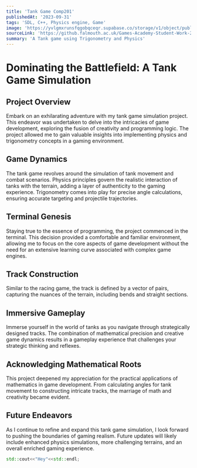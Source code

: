 ```yaml
---
title: 'Tank Game Comp201'
publishedAt: '2023-09-31'
tags: 'SDL, C++, Physics engine, Game'
image: 'https://yvlgmxrunsfqgobqceqr.supabase.co/storage/v1/object/public/images/tankgame.png?t=2023-11-14T17%3A07%3A53.720Z'
sourceLink: 'https://github.falmouth.ac.uk/Games-Academy-Student-Work-23-24/Comp201-As1-Ws2-Niklas-Bognar'
summary: 'A Tank game using Trigonometry and Physics'
---
```


# Dominating the Battlefield: A Tank Game Simulation

## Project Overview

Embark on an exhilarating adventure with my tank game simulation project. This endeavor was undertaken to delve into the intricacies of game development, exploring the fusion of creativity and programming logic. The project allowed me to gain valuable insights into implementing physics and trigonometry concepts in a gaming environment.

## Game Dynamics

The tank game revolves around the simulation of tank movement and combat scenarios. Physics principles govern the realistic interaction of tanks with the terrain, adding a layer of authenticity to the gaming experience. Trigonometry comes into play for precise angle calculations, ensuring accurate targeting and projectile trajectories.

## Terminal Genesis

Staying true to the essence of programming, the project commenced in the terminal. This decision provided a comfortable and familiar environment, allowing me to focus on the core aspects of game development without the need for an extensive learning curve associated with complex game engines.

## Track Construction

Similar to the racing game, the track is defined by a vector of pairs, capturing the nuances of the terrain, including bends and straight sections.

## Immersive Gameplay

Immerse yourself in the world of tanks as you navigate through strategically designed tracks. The combination of mathematical precision and creative game dynamics results in a gameplay experience that challenges your strategic thinking and reflexes.

## Acknowledging Mathematical Roots

This project deepened my appreciation for the practical applications of mathematics in game development. From calculating angles for tank movement to constructing intricate tracks, the marriage of math and creativity became evident.

## Future Endeavors

As I continue to refine and expand this tank game simulation, I look forward to pushing the boundaries of gaming realism. Future updates will likely include enhanced physics simulations, more challenging terrains, and an overall enriched gaming experience.


```c++
std::cout<<"Hey"<<std::endl;
```